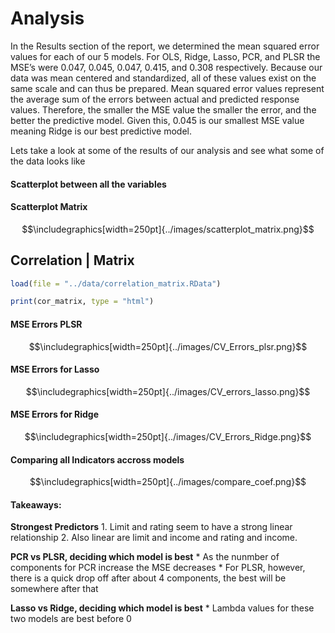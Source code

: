 # Analysis

In the Results section of the report, we determined the mean squared error values for each of our 5 models.  For OLS, Ridge, Lasso, PCR, and PLSR the MSE's were 0.047, 0.045, 0.047, 0.415, and 0.308 respectively. Because our data was mean centered and standardized, all of these values exist on the same scale and can thus be prepared.  Mean squared error values represent the average sum of the errors between actual and predicted response values. Therefore, the smaller the MSE value the smaller the error, and the better the predictive model.  Given this, 0.045 is our smallest MSE value meaning Ridge is our best predictive model.


Lets take a look at some of the results of our analysis and see what some of the data looks like 

#### Scatterplot between all the variables

#### Scatterplot Matrix
$$\includegraphics[width=250pt]{../images/scatterplot_matrix.png}$$

## Correlation | Matrix

```r
load(file = "../data/correlation_matrix.RData")
```

```r
print(cor_matrix, type = "html")
```


#### MSE Errors PLSR
$$\includegraphics[width=250pt]{../images/CV_Errors_plsr.png}$$

#### MSE Errors for Lasso
$$\includegraphics[width=250pt]{../images/CV_errors_lasso.png}$$

#### MSE Errors for Ridge
$$\includegraphics[width=250pt]{../images/CV_Errors_Ridge.png}$$

#### Comparing all Indicators accross models
$$\includegraphics[width=250pt]{../images/compare_coef.png}$$


#### Takeaways:
**Strongest Predictors**
1. Limit and rating seem to have a strong linear relationship
2. Also linear are limit and income and rating and income. 

**PCR vs PLSR, deciding which model is best**
* As the nunmber of components for PCR increase the MSE decreases
* For PLSR, however, there is a quick drop off after about 4 components, the best will be somewhere after that

**Lasso vs Ridge, deciding which model is best**
* Lambda values for these two models are best before 0 


